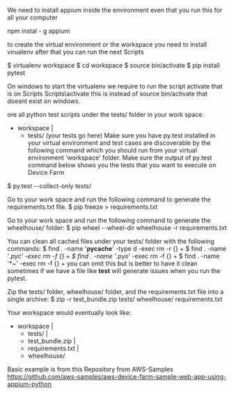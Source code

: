 

<div className={styles["Welcome"]}>

<div className={styles["logo"]}>
</div>

We need to install appium inside the environment even that you run this for all your computer

npm instal - g appium

to create the virtual environment or the workspace you need to install virualenv after that you can run the next Scripts

$ virtualenv workspace
$ cd workspace
$ source bin/activate
$ pip install pytest

On windows to start the virtualenv we require to run the script activate that is on Scripts
Scripts\activate
this is instead of source bin/activate that doesnt exist on windows.

ore all python test scripts under the tests/ folder in your work space.
- workspace
  |
  - tests/ (your tests go here)
Make sure you have py.test installed in your virtual environment and test cases are discoverable by the following command which you should run from your virtual environment ‘workspace' folder. Make sure the output of py.test command below shows you the tests that you want to execute on Device Farm

$ py.test --collect-only tests/

Go to your work space and run the following command to generate the requirements.txt file.
$ pip freeze > requirements.txt

Go to your work space and run the following command to generate the wheelhouse/ folder:
$ pip wheel --wheel-dir wheelhouse -r requirements.txt

You can clean all cached files under your tests/ folder with the following commands:
$ find . -name '__pycache__' -type d -exec rm -r {} +
$ find . -name '*.pyc' -exec rm -f {} +
$ find . -name '*.pyo' -exec rm -f {} +
$ find . -name '*~' -exec rm -f {} +
you can omit this but is better to have it clean sometimes if we have a file like __test__ will generate issues when you run the pytest.


Zip the tests/ folder, wheelhouse/ folder, and the requirements.txt file into a single archive:
$ zip -r test_bundle.zip tests/ wheelhouse/ requirements.txt

Your workspace would eventually look like:
- workspace
  |
   - tests/
  |
   - test_bundle.zip
  |
   - requirements.txt
  |
   - wheelhouse/


Basic example is from this Repository from AWS-Samples
https://github.com/aws-samples/aws-device-farm-sample-web-app-using-appium-python
</div>